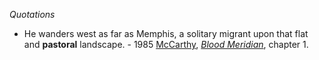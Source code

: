 ''Quotations''
*He wanders west as far as Memphis, a solitary migrant upon that flat and '''pastoral''' landscape. - 1985 [[w:Cormac McCarthy|McCarthy]], ''[[w:Blood Meridian|Blood Meridian]]'', chapter 1.